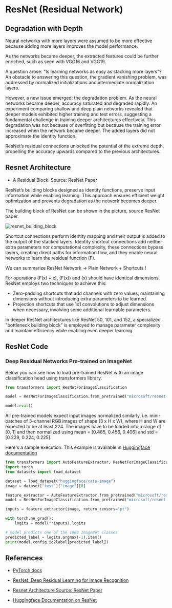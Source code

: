 # ResNet (Residual Network)


## Degradation with Depth


Neural networks with more layers were assumed to be more effective because adding more layers improves the model performance.

As the networks became deeper, the extracted features could be further enriched, such as seen with VGG16 and VGG19.

A question arose: "Is learning networks as easy as stacking more layers"?
An obstacle to answering this question, the gradient vanishing problem, was addressed by normalized initializations and intermediate normalization layers.

However, a new issue emerged: the degradation problem. As the neural networks became deeper, accuracy saturated and degraded rapidly. An experiment comparing shallow and deep plain networks revealed that deeper models exhibited higher training and test errors, suggesting a fundamental challenge in training deeper architectures effectively. This degradation was not because of overfitting but because the training error increased when the network became deeper. The added layers did not approximate the identity function.


ResNet’s residual connections unlocked the potential of the extreme depth, propelling the accuracy upwards compared to the previous architectures.



## Resnet Architecture

- A Residual Block. Source: ResNet Paper

ResNet’s building blocks designed as identity functions, preserve input information while enabling learning. This approach ensures efficient weight optimization and prevents degradation as the network becomes deeper.

The building block of ResNet can be shown in the picture, source ResNet paper. 

![resnet_building_block](https://huggingface.co/datasets/hf-vision/course-assets/resolve/main/ResnetBlock.png)

Shortcut connections perform identity mapping and their output is added to the output of the stacked layers. Identity shortcut connections add neither extra parameters nor
computational complexity, these connections bypass layers, creating direct paths for information flow, and they enable neural networks to learn the residual function (F).

We can summarize ResNet Network ->  Plain Network + Shortcuts !

For operations  \(F(x) + x\), \(F(x)\) and \(x\) should have identical dimensions.
ResNet employs two techniques to achieve this:

- Zero-padding shortcuts that add channels with zero values, maintaining dimensions without introducing extra parameters to be learned.
- Projection shortcuts that use 1x1 convolutions to adjust dimensions when necessary, involving some additional learnable parameters.

In deeper ResNet architectures like ResNet 50, 101, and 152, a specialized "bottleneck building block" is employed to manage parameter complexity and maintain efficiency while enabling even deeper learning.

## ResNet Code



### Deep Residual Networks Pre-trained on ImageNet
Below you can see how to load pre-trained ResNet with an image classification head using transformers library.
```python
from transformers import ResNetForImageClassification

model = ResNetForImageClassification.from_pretrained("microsoft/resnet-50")

model.eval()
```
All pre-trained models expect input images normalized similarly, i.e. mini-batches of 3-channel RGB images of shape (3 x H x W), where H and W are expected to be at least 224. The images have to be loaded into a range of [0, 1] and then normalized using mean = [0.485, 0.456, 0.406] and std = [0.229, 0.224, 0.225].


Here's a sample execution. This example is available in [Huggingface documentation](https://huggingface.co/docs/transformers/v4.18.0/en/model_doc/resnet)

```python
from transformers import AutoFeatureExtractor, ResNetForImageClassification
import torch
from datasets import load_dataset

dataset = load_dataset("huggingface/cats-image")
image = dataset["test"]["image"][0]

feature_extractor = AutoFeatureExtractor.from_pretrained("microsoft/resnet-50")
model = ResNetForImageClassification.from_pretrained("microsoft/resnet-50")

inputs = feature_extractor(image, return_tensors="pt")

with torch.no_grad():
    logits = model(**inputs).logits

# model predicts one of the 1000 ImageNet classes
predicted_label = logits.argmax(-1).item()
print(model.config.id2label[predicted_label])
```


## References

- [PyTorch docs](https://pytorch.org/hub/pytorch_vision_resnet/)
- [ResNet: Deep Residual Learning for Image Recognition](https://arxiv.org/abs/1512.03385)

- [Resnet Architecture Source: ResNet Paper](https://arxiv.org/abs/1512.03385)
- [Huggingface Documentation on ResNet](https://huggingface.co/docs/transformers/en/model_doc/resnet)